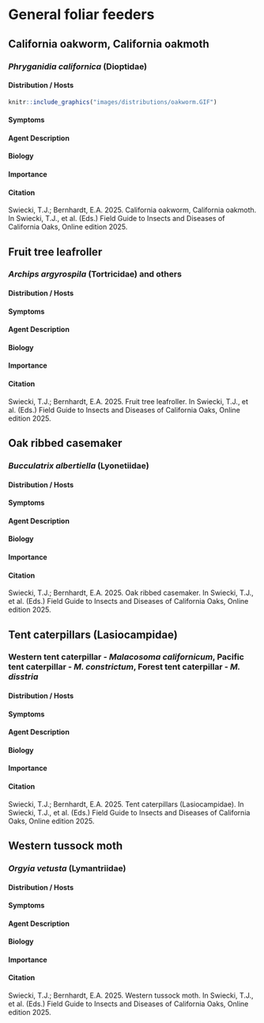 # General foliar feeders {#foliarfeeder}

## California oakworm, California oakmoth {-}

### *Phryganidia californica* (Dioptidae) {-}

#### Distribution / Hosts {-}

```r
knitr::include_graphics("images/distributions/oakworm.GIF")
```


#### Symptoms {-}



#### Agent Description {-}



#### Biology {-}



#### Importance {-}

#### Citation {-}

Swiecki, T.J.; Bernhardt, E.A. 2025. California oakworm, California oakmoth. In Swiecki, T.J., et al. (Eds.) Field Guide to Insects and Diseases of California Oaks, Online edition 2025.

## Fruit tree leafroller {-}

### *Archips argyrospila* (Tortricidae) and others {-}

#### Distribution / Hosts {-}



#### Symptoms {-}



#### Agent Description {-}



#### Biology {-}



#### Importance {-}



#### Citation {-}

Swiecki, T.J.; Bernhardt, E.A. 2025. Fruit tree leafroller. In Swiecki, T.J., et al. (Eds.) Field Guide to Insects and Diseases of California Oaks, Online edition 2025.

## Oak ribbed casemaker {-}

### *Bucculatrix albertiella* (Lyonetiidae) {-}

#### Distribution / Hosts {-}



#### Symptoms {-}



#### Agent Description {-}



#### Biology {-}



#### Importance {-}



#### Citation {-}

Swiecki, T.J.; Bernhardt, E.A. 2025. Oak ribbed casemaker. In Swiecki, T.J., et al. (Eds.) Field Guide to Insects and Diseases of California Oaks, Online edition 2025.

## Tent caterpillars (Lasiocampidae) {-}

### Western tent caterpillar - *Malacosoma californicum*, Pacific tent caterpillar - *M. constrictum*, Forest tent caterpillar - *M. disstria* {-}

#### Distribution / Hosts {-}



#### Symptoms {-}



#### Agent Description {-}



#### Biology {-}



#### Importance {-}

#### Citation {-}

Swiecki, T.J.; Bernhardt, E.A. 2025. Tent caterpillars (Lasiocampidae). In Swiecki, T.J., et al. (Eds.) Field Guide to Insects and Diseases of California Oaks, Online edition 2025.

## Western tussock moth {-}

### *Orgyia vetusta* (Lymantriidae) {-}

#### Distribution / Hosts {-}



#### Symptoms {-}



#### Agent Description {-}



#### Biology {-}



#### Importance {-}



#### Citation {-}

Swiecki, T.J.; Bernhardt, E.A. 2025. Western tussock moth. In Swiecki, T.J., et al. (Eds.) Field Guide to Insects and Diseases of California Oaks, Online edition 2025.


